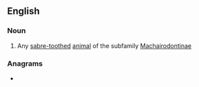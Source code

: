 ==English==

===Noun===
{{en-noun}}

# Any [[sabre-toothed]] [[animal]] of the subfamily [[Machairodontinae]]

===Anagrams===
* {{anagrams|en|hadronic atom}}